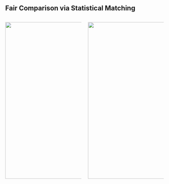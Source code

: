 
## Fair Comparison via Statistical Matching {.smaller .crunch-title .title-12}

:::: {.columns}
::: {.column width="50%"}

![](images/income_denmark.svg){fig-align="center" width="500"}

:::
::: {.column width="50%"}

![](images/income_hungary.svg){fig-align="center" width="500"}

:::
::::